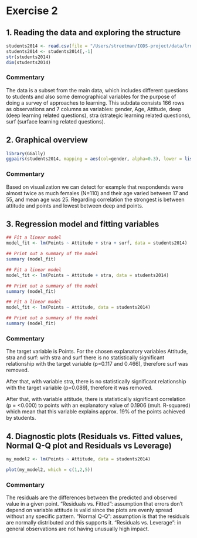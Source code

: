 # Exercise 2


## 1. Reading the data and exploring the structure

```r
students2014 <- read.csv(file = "/Users/streetman/IODS-project/data/lrn14.csv", header = T, sep=",")
students2014 <- students2014[,-1]
str(students2014)
dim(students2014)
```

### Commentary
The data is a subset from the main data, which includes different questions to students and also some demographical variables for the purpose of doing a survey of approaches to learning. This subdata consists 166 rows as observations and 7 columns as variables: gender, Age, Attitude, deep (deep learning related questions), stra (strategic learning related questions), surf (surface learning related questions).



## 2. Graphical overview
```r
library(GGally)
ggpairs(students2014, mapping = aes(col=gender, alpha=0.3), lower = list(combo = wrap("facethist", bins = 20)))
```

### Commentary
Based on visualization we can detect for example that respondends were almost twice as much females (N=110) and their age varied between 17 and 55, and mean age was 25. Regarding correlation the strongest is between attitude and points and lowest between deep and points.



## 3. Regression model and fitting variables

```r
## Fit a linear model
model_fit <- lm(Points ~ Attitude + stra + surf, data = students2014)

## Print out a summary of the model
summary (model_fit)
```

```r
## Fit a linear model
model_fit <- lm(Points ~ Attitude + stra, data = students2014)

## Print out a summary of the model
summary (model_fit)
```

```r
## Fit a linear model
model_fit <- lm(Points ~ Attitude, data = students2014)

## Print out a summary of the model
summary (model_fit)
```


### Commentary
The target variable is Points. For the chosen explanatory variables Attitude, stra and surf: with stra and surf there is no statistically significant relationship with the target variable (p=0.117 and 0.466), therefore surf was removed.

After that, with variable stra, there is no statistically significant relationship with the target variable (p=0.089), therefore it was removed.

After that, with variable attitude, there is statistically significant correlation (p = <0.000) to points with an explanatory value of 0.1906 (mult. R-squared) which mean that this variable explains approx. 19% of the points achieved by students.



## 4. Diagnostic plots (Residuals vs. Fitted values, Normal Q-Q plot and Residuals vs Leverage)

```r
my_model2 <- lm(Points ~ Attitude, data = students2014)

plot(my_model2, which = c(1,2,5))
```

### Commentary
The residuals are the differences between the predicted and observed value in a given point. "Residuals vs. Fitted": assumption that errors don't depend on variable attitude is valid since the plots are evenly spread without any specific pattern. "Normal Q-Q": assumption is that the residuals are normally distributed and this supports it. "Residuals vs. Leverage": in general observations are not having unusually high impact.



